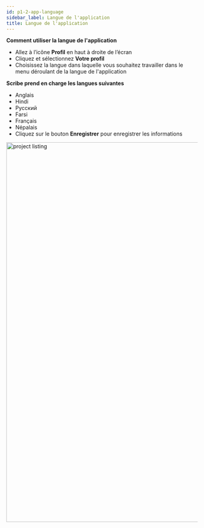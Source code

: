 ```yaml
---
id: p1-2-app-language
sidebar_label: Langue de l'application
title: Langue de l'application
---
```


**Comment utiliser la langue de l'application**

- Allez à l’icône **Profil** en haut à droite de l’écran
- Cliquez et sélectionnez  **Votre profil**
- Choisissez la langue dans laquelle vous souhaitez travailler dans le menu déroulant de la langue de l'application

**Scribe prend en charge les langues suivantes**
  - Anglais
  - Hindi
  - Русский
  - Farsi
  - Français
  - Népalais
- Cliquez sur le bouton **Enregistrer** pour enregistrer les informations

<img src="/assets/applanguage.png"  width="1000px" alt="project listing" />